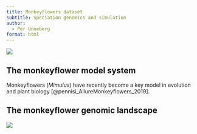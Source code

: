 ```yaml
---
title: Monkeyflowers dataset
subtitle: Speciation genomics and simulation
author:
  - Per Unneberg
format: html
---
```


:::{}

<!-- markdownlint-disable MD013 -->

![](https://www.science.org/cms/10.1126/science.365.6456.854/asset/db271bee-8914-4712-9965-dcf1615b6a43/assets/graphic/365_854_f1.jpeg){fig-alt="The allure of monkeyflowers (DOI: 10.1126/science.365.6456.854)"}

<!-- markdownlint-enable MD013 -->

:::

## The monkeyflower model system {#sec-monkeyflower-model-system}

Monkeyflowers (*Mimulus*) have recently become a key model in
evolution and plant biology [@pennisi_AllureMonkeyflowers_2019].

## The monkeyflower genomic landscape

:::{.column-margin}

![](../../slides/simulation/assets/images/stankowski-2019-figs2.jpg){}

:::
